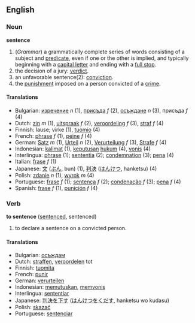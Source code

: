 ==English==
===Noun===
'''sentence'''

#(''Grammar'') a grammatically complete series of words consisting of a subject and [[predicate]], even if one or the other is implied, and typically beginning with a [[capital letter]] and ending with a [[full stop]].
#the decision of a jury: [[verdict]].
#an unfavorable sentence(2): [[conviction]].
#the [[punishment]] imposed on a person convicted of a [[crime]].

====Translations====
* Bulgarian: [[изречение]] ''n'' (1), [[присъда]] ''f'' (2), [[осъждане]] ''n'' (3), присъда ''f'' (4)
*Dutch: [[zin]] ''m'' (1), [[uitspraak]] ''f'' (2), [[veroordeling]] ''f'' (3), [[straf]] ''f'' (4)
*Finnish: lause; virke (1), [[tuomio]] (4)
*French: [[phrase]] ''f'' (1), [[peine]] ''f'' (4)
*German: [[Satz]] ''m'' (1), [[Urteil]] ''n'' (2), [[Verurteilung]] ''f'' (3), [[Strafe]] ''f'' (4)
*Indonesian: [[kalimat]] (1), [[putus|keputusan]] [[hukum]] (4), [[vonis]] (4)
*Interlingua: [[phrase]] (1); [[sententia]] (2); [[condemnation]] (3); [[pena]] (4)
*Italian: [[frase]] ''f'' (1)
*Japanese: [[文]] ([[ぶん]], bun) (1), [[判決]] ([[はんけつ]], hanketsu) (4)
*Polish: [[zdanie]] ''n'' (1), [[wyrok]] ''m'' (4)
*Portuguese: [[frase]] ''f'' (1); [[sentença]] ''f'' (2); [[condenação]] ''f'' (3); [[pena]] ''f'' (4)
*Spanish: [[frase]] ''f'' (1), [[punición]] ''f'' (4)

===Verb===
'''to sentence''' ([[sentenced]], sentenced)

# to declare a sentence on a convicted person.

====Translations====
*Bulgarian: [[осъждам]] 
*Dutch: [[straffen]], [[veroordelen]] tot
*Finnish: [[tuomita]]
*French: [[punir]]
*German: [[verurteilen]]
*Indonesian: [[putus|memutuskan]], [[vonis|memvonis]]
*Interlingua: [[sententiar]]
*Japanese: [[判決]]を[[下す]] ([[はんけつ]]を[[くだす]], hanketsu wo kudasu)
*Polish: [[skazać]]
*Portuguese: [[sentenciar]]